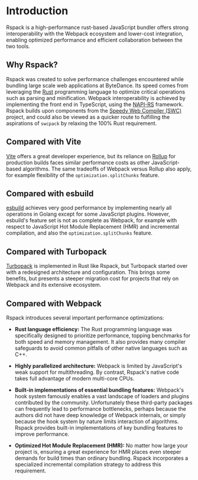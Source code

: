 # Introduction

Rspack is a high-performance rust-based JavaScript bundler offers strong interoperability with the Webpack ecosystem and lower-cost integration, enabling optimized performance and efficient collaboration between the two tools.

## Why Rspack?

Rspack was created to solve performance challenges encountered while bundling large scale web applications at ByteDance. Its speed comes from leveraging the [Rust](https://www.rust-lang.org/) programming language to optimize critical operations such as parsing and minification. Webpack interoperability is achieved by implementing the front end in TypeScript, using the [NAPI-RS](https://napi.rs/) framework. Rspack builds upon components from the [Speedy Web Compiler (SWC)](https://swc.rs/) project, and could also be viewed as a quicker route to fulfilling the aspirations of `swcpack` by relaxing the 100% Rust requirement.

## Compared with Vite

[Vite](https://vitejs.dev/) offers a great developer experience, but its reliance on [Rollup](https://rollupjs.org/) for production builds faces similar performance costs as other JavaScript-based algorithms. The same tradeoffs of Webpack versus Rollup also apply, for example flexibility of the `optimization.splitChunks` feature.

## Compared with esbuild

[esbuild](https://esbuild.github.io/) achieves very good performance by implementing nearly all operations in Golang except for some JavaScript plugins. However, esbuild's feature set is not as complete as Webpack, for example with respect to JavaScript Hot Module Replacement (HMR) and incremental compilation, and also the `optimization.splitChunks` feature.

## Compared with Turbopack

[Turbopack](https://turbo.build/) is implemented in Rust like Rspack, but Turbopack started over with a redesigned architecture and configuration. This brings some benefits, but presents a steeper migration cost for projects that rely on Webpack and its extensive ecosystem.

## Compared with Webpack

Rspack introduces several important performance optimizations:

- **Rust language efficiency:** The Rust programming language was specifically designed to prioritize performance, topping benchmarks for both speed and memory management. It also provides many compiler safeguards to avoid common pitfalls of other native languages such as C++.

- **Highly parallelized architecture:** Webpack is limited by JavaScript's weak support for multithreading. By contrast, Rspack's native code takes full advantage of modern multi-core CPUs.

- **Built-in implementations of essential bundling features:** Webpack's hook system famously enables a vast landscape of loaders and plugins contributed by the community. Unfortunately these third-party packages can frequently lead to performance bottlenecks, perhaps because the authors did not have deep knowledge of Webpack internals, or simply because the hook system by nature limits interaction of algorithms. Rspack provides built-in implementations of key bundling features to improve performance.

- **Optimized Hot Module Replacement (HMR):** No matter how large your project is, ensuring a great experience for HMR places even steeper demands for build times than ordinary bundling. Rspack incorporates a specialized incremental compilation strategy to address this requirement.

